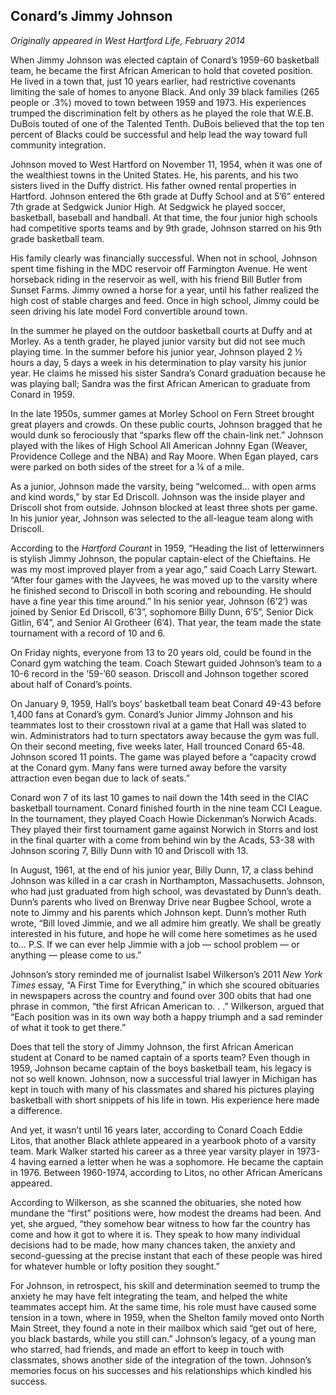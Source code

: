 ## Conard’s Jimmy Johnson {-}

*Originally appeared in West Hartford Life, February 2014*

When Jimmy Johnson was elected captain of Conard’s 1959-60 basketball team, he became the first African American to hold that coveted position. He lived in a town that, just 10 years earlier, had restrictive covenants limiting the sale of homes to anyone Black. And only 39 black families (265 people or .3%) moved to town between 1959 and 1973. His experiences trumped the discrimination felt by others as he played the role that W.E.B. DuBois touted of one of the Talented Tenth. DuBois believed that the top ten percent of Blacks could be successful and help lead the way toward full community integration.

Johnson moved to West Hartford on November 11, 1954, when it was one of the wealthiest towns in the United States. He, his parents, and his two sisters lived in the Duffy district. His father owned rental properties in Hartford. Johnson entered the 6th grade at Duffy School and at 5’6” entered 7th grade at Sedgwick Junior High. At Sedgwick he played soccer, basketball, baseball and handball. At that time, the four junior high schools had competitive sports teams and by 9th grade, Johnson starred on his 9th grade basketball team.

His family clearly was financially successful. When not in school, Johnson spent time fishing in the MDC reservoir off Farmington Avenue. He went horseback riding in the reservoir as well, with his friend Bill Butler from Sunset Farms. Jimmy owned a horse for a year, until his father realized the high cost of stable charges and feed. Once in high school, Jimmy could be seen driving his late model Ford convertible around town.

In the summer he played on the outdoor basketball courts at Duffy and at Morley. As a tenth grader, he played junior varsity but did not see much playing time. In the summer before his junior year, Johnson played 2 ½ hours a day, 5 days a week in his determination to play varsity his junior year. He claims he missed his sister Sandra’s Conard graduation because he was playing ball; Sandra was the first African American to graduate from Conard in 1959.

In the late 1950s, summer games at Morley School on Fern Street brought great players and crowds. On these public courts, Johnson bragged that he would dunk so ferociously that “sparks flew off the chain-link net.” Johnson played with the likes of High School All American Johnny Egan (Weaver, Providence College and the NBA) and Ray Moore. When Egan played, cars were parked on both sides of the street for a ¼ of a mile.

As a junior, Johnson made the varsity, being “welcomed... with open arms and kind words,” by star Ed Driscoll. Johnson was the inside player and Driscoll shot from outside. Johnson blocked at least three shots per game. In his junior year, Johnson was selected to the all-league team along with Driscoll.

According to the *Hartford Courant* in 1959, “Heading the list of letterwinners is stylish Jimmy Johnson, the popular captain-elect of the Chieftains. He was my most improved player from a year ago,” said Coach Larry Stewart. “After four games with the Jayvees, he was moved up to the varsity where he finished second to Driscoll in both scoring and rebounding. He should have a fine year this time around.” In his senior year, Johnson (6’2’) was joined by Senior Ed Driscoll, 6’3”, sophomore Billy Dunn, 6’5”, Senior Dick Gitlin, 6’4”, and Senior Al Grotheer (6’4). That year, the team made the state tournament with a record of 10 and 6.

On Friday nights, everyone from 13 to 20 years old, could be found in the Conard gym watching the team. Coach Stewart guided Johnson’s team to a 10-6 record in the ’59-’60 season. Driscoll and Johnson together scored about half of Conard’s points.

On January 9, 1959, Hall’s boys’ basketball team beat Conard 49-43 before 1,400 fans at Conard’s gym. Conard’s Junior Jimmy Johnson and his teammates lost to their crosstown rival at a game that Hall was slated to win. Administrators had to turn spectators away because the gym was full. On their second meeting, five weeks later, Hall trounced Conard 65-48. Johnson scored 11 points. The game was played before a “capacity crowd at the Conard gym. Many fans were turned away before the varsity attraction even began due to lack of seats.”

Conard won 7 of its last 10 games to nail down the 14th seed in the CIAC basketball tournament. Conard finished fourth in the nine team CCI League. In the tournament, they played Coach Howie Dickenman’s Norwich Acads. They played their first tournament game against Norwich in Storrs and lost in the final quarter with a come from behind win by the Acads, 53-38 with Johnson scoring 7, Billy Dunn with 10 and Driscoll with 13.

In August, 1961, at the end of his junior year, Billy Dunn, 17, a class behind Johnson was killed in a car crash in Northampton, Massachusetts. Johnson, who had just graduated from high school, was devastated by Dunn’s death. Dunn’s parents who lived on Brenway Drive near Bugbee School, wrote a note to Jimmy and his parents which Johnson kept. Dunn’s mother Ruth wrote, “Bill loved Jimmie, and we all admire him greatly. We shall be greatly interested in his future, and hope he will come here sometimes as he used to... P.S. If we can ever help Jimmie with a job --- school problem --- or anything --- please come to us.”

Johnson’s story reminded me of journalist Isabel Wilkerson’s 2011 *New York Times* essay, “A First Time for Everything,” in which she scoured obituaries in newspapers across the country and found over 300 obits that had one phrase in common, “the first African American to. . .” Wilkerson, argued that “Each position was in its own way both a happy triumph and a sad reminder of what it took to get there.”

Does that tell the story of Jimmy Johnson, the first African American student at Conard to be named captain of a sports team? Even though in 1959, Johnson became captain of the boys basketball team, his legacy is not so well known. Johnson, now a successful trial lawyer in Michigan has kept in touch with many of his classmates and shared his pictures playing basketball with short snippets of his life in town. His experience here made a difference.

And yet, it wasn’t until 16 years later, according to Conard Coach Eddie Litos, that another Black athlete appeared in a yearbook photo of a varsity team. Mark Walker started his career as a three year varsity player in 1973-4 having earned a letter when he was a sophomore. He became the captain in 1976. Between 1960-1974, according to Litos, no other African Americans appeared.

According to Wilkerson, as she scanned the obituaries, she noted how mundane the “first” positions were, how modest the dreams had been. And yet, she argued, “they somehow bear witness to how far the country has come and how it got to where it is. They speak to how many individual decisions had to be made, how many chances taken, the anxiety and second-guessing at the precise instant that each of these people was hired for whatever humble or lofty position they sought.”

For Johnson, in retrospect, his skill and determination seemed to trump the anxiety he may have felt integrating the team, and helped the white teammates accept him. At the same time, his role must have caused some tension in a town, where in 1959, when the Shelton family moved onto North Main Street, they found a note in their mailbox which said “get out of here, you black bastards, while you still can.” Johnson’s legacy, of a young man who starred, had friends, and made an effort to keep in touch with classmates, shows another side of the integration of the town. Johnson’s memories focus on his successes and his relationships which kindled his success.
